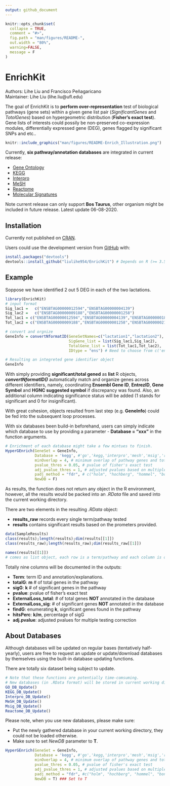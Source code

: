 ```yaml
---
output: github_document
---
```


<!-- README.md is generated from README.Rmd. Please edit that file -->

```r
knitr::opts_chunk$set(
  collapse = TRUE,
  comment = "#>",
  fig.path = "man/figures/README-",
  out.width = "80%",
  warning=FALSE,
  message = F
)
```

# EnrichKit

Authors: Lihe Liu and Francisco Peñagaricano  
Maintainer: Lihe Liu (lihe.liu@ufl.edu)

<!-- badges: start -->
<!-- badges: end -->

The goal of EnrichKit is to **perform over-representation** test of biological pathways (gene sets) within a given gene list pair (*SignificantGenes* and *TotolGenes*) based on hypergeometric distribution (**Fisher's exact test**). Gene lists of interests could possily be non-preserved co-expression modules, differentially expressed gene (DEG), genes flagged by significant SNPs and etc..

```r
knitr::include_graphics("man/figures/README-Enrich_Illustration.png")

```

Currently, **six pathway/annotation databases** are integrated in current release:

- [Gene Ontology](http://ensemblgenomes.org/info/access/biomart)
- [KEGG](https://www.genome.jp/kegg/)
- [Interpro](http://ensemblgenomes.org/info/access/biomart)
- [MeSH](https://scholar.google.com/scholar?hl=en&as_sdt=0%2C10&q=The+MeSH+translation+maintenance+system%3A+structure%2C+interface+design%2C+and+implementation.&btnG=)
- [Reactome](https://reactome.org/download-data)
- [Molecular Signatures](https://data.broadinstitute.org/gsea-msigdb/msigdb/release/)

Note current release can only support **Bos Taurus**, other organism might be included in future release. Latest update 06-08-2020. 

## Installation

Currently not published on [CRAN](https://CRAN.R-project.org).

Users could use the development version from [GitHub](https://github.com/) with:

```r
install.packages("devtools")
devtools::install_github("liulihe954/EnrichKit") # Depends on R (>= 3.5.0)
```

## Example

Soppose we have identified 2 out 5 DEG in each of the two lactations. 

```r
library(EnrichKit)
# input format
Sig_lac1 =   c("ENSBTAG00000012594","ENSBTAG00000004139")
Sig_lac2 =   c("ENSBTAG00000009188","ENSBTAG00000001258")
Tot_lac1 = c("ENSBTAG00000012594","ENSBTAG00000004139","ENSBTAG00000018278","ENSBTAG00000021997","ENSBTAG00000008482")
Tot_lac2 = c("ENSBTAG00000009188","ENSBTAG00000001258","ENSBTAG00000021819","ENSBTAG00000019404","ENSBTAG00000015212")

# convert and orgnize
GeneInfo = convertNformatID(GeneSetNames=c("lactation1","lactation2"),
                            SigGene_list = list(Sig_lac1,Sig_lac2),
                            TotalGene_list = list(Tot_lac1,Tot_lac2),
                            IDtype = "ens") # Need to choose from c('ens','entrez','symbol')

# Resulting an integreted gene identifier object
GeneInfo
```

With simply providing **significant/total gened** as **list** R objects, ***convertNformatID()*** automatically match and organize genes across different identifiers, namely, coordinating **Ensembl Gene ID**, **EntrezID**, **Gene Symbol** and **HGNC suggested symbol** if discrepancy was found. Also, an additional column indicating significance status will be added (1 stands for significant and 0 for insignificant).

With great cohesion, objects resulted from last step (e.g. **GeneInfo**) could be fed into the subsequent loop processes.   

With six databases been build-in beforehand, users can simply indicate which database to use by providing a parameter - **Database = "xxx"** in the function arguments. 

```r
# Enrichment of each database might take a few mintues to finish.
HyperGEnrich(GeneSet = GeneInfo,
             Database = 'kegg', #'go','kegg,'interpro','mesh','msig','reactome'
             minOverlap = 4, # minimum overlap of pathway genes and total genes
             pvalue_thres = 0.05, # pvalue of fisher's exact test
             adj_pvalue_thres = 1, # adjusted pvalues based on multiple testing correction
             padj_method = "fdr", # c("holm", "hochberg", "hommel", "bonferroni", "BH", "BY", "fdr", "none")
             NewDB = F)
```

As results, the function does not return any object in the R environment, however, all the results would be packed into an *.RData* file and saved into the current working directory.

There are two elements in the resulting *.RData* object:  

- **results_raw** records every single term/pathway tested  
- **results** contains significant results based on the prometers provided.


```r
data(SampleResults)
class(results);length(results);dim(results[[1]])
class(results_raw);length(results_raw);dim(results_raw[[1]])
```

```r
names(results[[1]]) 
# comes as list object, each row is a term/pathway and each column is one statistics/attribute
```
Totally nine columns will be documented in the outputs:

- **Term**: term ID and annotation/explanations.
- **totalG**: **m** # of total genes in the pathway
- **sigG**: **k** # of significant genes in the pathway
- **pvalue**: pvalue of fisher's exact test
- **ExternalLoss_total**: # of total genes **NOT** annotated in the database
- **ExternalLoss_sig**: # of significant genes **NOT** annotated in the database
- **findG**: enumerating **k**, significant genes found in the pathway
- **hitsPerc**: **k/m**, percentage of sigG
- **adj.pvalue**: adjusted pvalues for multiple testing correction

## About Databases

Although databases will be updated on regular bases (tentatively half-yearly), users are free to request an update or update/download databases by themselves using the built-in database updating functions. 

There are totally six dataset being subject to update.

```r
# Note that these functions are potentially time-comsuming.
# New databases (in .RData format) will be stored in current working directory
GO_DB_Update()
KEGG_DB_Update()
Interpro_DB_Update()
MeSH_DB_Update()
Msig_DB_Update()
Reactome_DB_Update()
```

Please note, when you use new databases, please make sure:  

- Put the newly gathered database in your current working directory, they could not be loaded otherwise.  
- Make sure to set *NewDB* parameter to **T**.  

```r
HyperGEnrich(GeneSet = GeneInfo,
             Database = 'kegg', #'go','kegg,'interpro','mesh','msig','reactome'
             minOverlap = 4, # minimum overlap of pathway genes and total genes
             pvalue_thres = 0.05, # pvalue of fisher's exact test
             adj_pvalue_thres = 1, # adjusted pvalues based on multiple testing correction
             padj_method = "fdr", #c("holm", "hochberg", "hommel", "bonferroni", "BH", "BY", "fdr", "none")
             NewDB = T) ### Set to T
```
